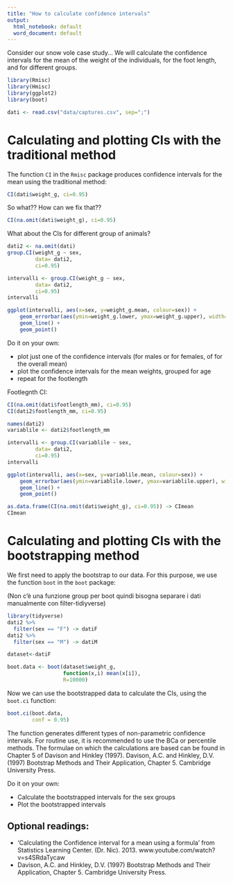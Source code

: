 ```yaml
---
title: "How to calculate confidence intervals"
output:
  html_notebook: default
  word_document: default
---
```


Consider our snow vole case study... We will calculate the confidence intervals for the mean of the weight of the individuals, for the foot length, and for different groups. 

```r
library(Rmisc)
library(Hmisc)
library(ggplot2)
library(boot)
```

```r
dati <- read.csv("data/captures.csv", sep=";")
```


# Calculating and plotting CIs with the traditional method

The function `CI` in the `Rmisc` package produces confidence intervals for the mean using the traditional method:

```r
CI(dati$weight_g, ci=0.95)
```

So what?? How can we fix that??

```r
CI(na.omit(dati$weight_g), ci=0.95)
```

What about the CIs for different group of animals?

```r
dati2 <- na.omit(dati)
group.CI(weight_g ~ sex,
         data= dati2,
         ci=0.95)
```


```r
intervalli <- group.CI(weight_g ~ sex,
         data= dati2,
         ci=0.95)
intervalli
```


```r
ggplot(intervalli, aes(x=sex, y=weight_g.mean, colour=sex)) +
    geom_errorbar(aes(ymin=weight_g.lower, ymax=weight_g.upper), width=.1) +
    geom_line() +
    geom_point()
```

Do it on your own:

* plot just one of the confidence intervals (for males or for females, of for the overall mean)
* plot the confidence intervals for the mean weights, grouped for age
* repeat for the footlength

Footlegnth CI:

```r
CI(na.omit(dati$footlength_mm), ci=0.95)
CI(dati2$footlength_mm, ci=0.95)

names(dati2)
variablile <- dati2$footlength_mm

intervalli <- group.CI(variablile ~ sex,
         data= dati2,
         ci=0.95)
intervalli

ggplot(intervalli, aes(x=sex, y=variablile.mean, colour=sex)) +
    geom_errorbar(aes(ymin=variablile.lower, ymax=variablile.upper), width=.1) +
    geom_line() +
    geom_point()
```


```r
as.data.frame(CI(na.omit(dati$weight_g), ci=0.95)) -> CImean
CImean
```



# Calculating and plotting CIs with the bootstrapping method

We first need to apply the bootstrap to our data. For this purpose, we use the function `boot` in the `boot` package:

(Non c'è una funzione group per boot quindi bisogna separare i dati manualmente con filter-tidiyverse)

```r
library(tidyverse)
dati2 %>% 
  filter(sex == "F") -> datiF
dati2 %>% 
  filter(sex == "M") -> datiM

dataset<-datiF

boot.data <- boot(dataset$weight_g,
                  function(x,i) mean(x[i]), 
                  R=10000)
```

Now we can use the bootstrapped data to calculate the CIs, using the `boot.ci` function:

```r
boot.ci(boot.data,
        conf = 0.95)
```

The function generates different types of non-parametric confidence intervals. For routine use, it is recommended to use the BCa or percentile methods. The formulae on which the calculations are based can be found in Chapter 5 of Davison and Hinkley (1997). Davison, A.C. and Hinkley, D.V. (1997) Bootstrap Methods and Their Application, Chapter 5. Cambridge University Press.

Do it on your own:

* Calculate the bootstrapped intervals for the sex groups
* Plot the bootstrapped intervals

## Optional readings:   

* 'Calculating the Confidence interval for a mean using a formula' from Statistics Learning Center. (Dr. Nic). 2013. www.youtube.com/watch?v=s4SRdaTycaw
* Davison, A.C. and Hinkley, D.V. (1997) Bootstrap Methods and Their Application, Chapter 5. Cambridge University Press.


